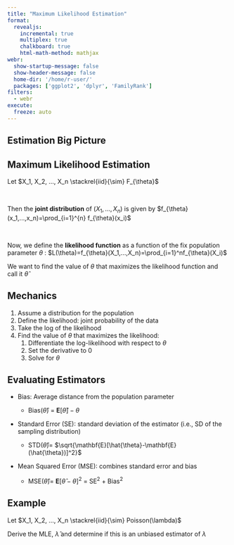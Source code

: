 ```yaml
---
title: "Maximum Likelihood Estimation"
format: 
  revealjs:
    incremental: true
    multiplex: true
    chalkboard: true
    html-math-method: mathjax
webr: 
  show-startup-message: false
  show-header-message: false
  home-dir: '/home/r-user/'
  packages: ['ggplot2', 'dplyr', 'FamilyRank']
filters:
  - webr
execute:
  freeze: auto
---
```


## Estimation Big Picture

## Maximum Likelihood Estimation

Let $X_1, X_2, ..., X_n \stackrel{iid}{\sim} F_{\theta}$

 

Then the **joint distribution** of ($X_1, ..., X_n$) is given by $f_{\theta}(x_1,...,x_n)=\prod_{i=1}^{n} f_{\theta}(x_i)$

 

Now, we define the **likelihood function** as a function of the fix population parameter $\theta$ : $L(\theta)=f_{\theta}(X_1,...,X_n)=\prod_{i=1}^nf_{\theta}(X_i)$

We want to find the value of $\theta$ that maximizes the likelihood function and call it $\hat{\theta}$

## Mechanics

1.  Assume a distribution for the population
2.  Define the likelihood: joint probability of the data
3.  Take the log of the likelihood
4.  Find the value of $\theta$ that maximizes the likelihood:
    1.  Differentiate the log-likelihood with respect to $\theta$
    2.  Set the derivative to 0
    3.  Solve for $\theta$

## Evaluating Estimators

-   Bias: Average distance from the population parameter

    -   Bias($\hat{\theta}$) = $\mathbf{E}[\hat{\theta}]-\theta$

-   Standard Error (SE): standard deviation of the estimator (i.e., SD of the sampling distribution)

    -   STD($\hat{\theta}$)= $\sqrt{\mathbf{E}[\hat{\theta}-\mathbf{E}(\hat{\theta})]^2}$

-   Mean Squared Error (MSE): combines standard error and bias

    -   MSE($\hat{\theta}$)= $\mathbf{E}[\hat{\theta}-\theta]^2$ = SE$^2$ + Bias$^2$

## Example

Let $X_1, X_2, ..., X_n \stackrel{iid}{\sim} Poisson(\lambda)$

Derive the MLE, $\hat{\lambda}$ and determine if this is an unbiased estimator of $\lambda$
